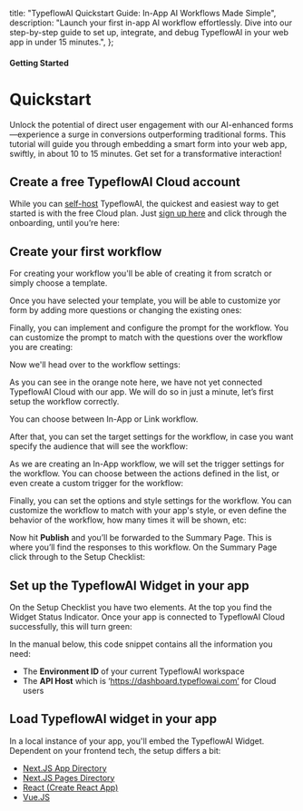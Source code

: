 


  title: "TypeflowAI Quickstart Guide: In-App AI Workflows Made Simple",
  description:
    "Launch your first in-app AI workflow effortlessly. Dive into our step-by-step guide to set up, integrate, and debug TypeflowAI in your web app in under 15 minutes.",
};

#### Getting Started

# Quickstart

Unlock the potential of direct user engagement with our AI-enhanced forms—experience a surge in conversions outperforming traditional forms. This tutorial will guide you through embedding a smart form into your web app, swiftly, in about 10 to 15 minutes. Get set for a transformative interaction!

## Create a free TypeflowAI Cloud account

While you can [self-host](/docs/self-hosting/introduction) TypeflowAI, the quickest and easiest way to get started is with the free Cloud plan. Just [sign up here](https://dashboard.typeflowai.com/auth/signup) and click through the onboarding, until you’re here:

<MdxImage
  src={I1}
  alt="Choose AI workflow template"
  quality="100"
  className="max-w-full rounded-lg sm:max-w-3xl "
/>

## Create your first workflow

For creating your workflow you'll be able of creating it from scratch or simply choose a template.

Once you have selected your template, you will be able to customize yor form by adding more questions or changing the existing ones:

<MdxImage
  src={I2}
  alt="Select and define form questions"
  quality="100"
  className="max-w-full rounded-lg sm:max-w-3xl "
/>

Finally, you can implement and configure the prompt for the workflow. You can customize the prompt to match with the questions over the workflow you are creating:

<MdxImage
  src={I3}
  alt="Implement and configure prompt for workflow"
  quality="100"
  className="max-w-full rounded-lg sm:max-w-3xl "
/>

Now we'll head over to the workflow settings:

<MdxImage
  src={I4}
  alt="Workflow type settings"
  quality="100"
  className="max-w-full rounded-lg sm:max-w-3xl"
/>

As you can see in the orange note here, we have not yet connected TypeflowAI Cloud with our app. We will do so in just a minute, let’s first setup the workflow correctly.

You can choose between In-App or Link workflow.

After that, you can set the target settings for the workflow, in case you want specify the audience that will see the workflow:

<MdxImage
  src={I5}
  alt="Workflow target settings"
  quality="100"
  className="max-w-full rounded-lg sm:max-w-3xl"
/>

As we are creating an In-App workflow, we will set the trigger settings for the workflow. You can choose between the actions defined in the list, or even create a custom trigger for the workflow:

<MdxImage
  src={I6}
  alt="Workflow trigger settings"
  quality="100"
  className="max-w-full rounded-lg sm:max-w-3xl"
/>

Finally, you can set the options and style settings for the workflow. You can customize the workflow to match with your app's style, or even define the behavior of the workflow, how many times it will be shown, etc:

<MdxImage
  src={I7}
  alt="Workflow options and style settings"
  quality="100"
  className="max-w-full rounded-lg sm:max-w-3xl"
/>

Now hit **Publish** and you’ll be forwarded to the Summary Page. This is where you’ll find the responses to this workflow. On the Summary Page click through to the Setup Checklist:

<MdxImage
  src={I8}
  alt="Workflow dashboard"
  quality="100"
  className="max-w-full rounded-lg sm:max-w-3xl"
/>

## Set up the TypeflowAI Widget in your app

On the Setup Checklist you have two elements. At the top you find the Widget Status Indicator. Once your app is connected to TypeflowAI Cloud successfully, this will turn green:

<MdxImage
  src={I9}
  alt="TypeflowAI widget status"
  quality="100"
  className="max-w-full rounded-lg sm:max-w-3xl"
/>

In the manual below, this code snippet contains all the information you need:

- The **Environment ID** of your current TypeflowAI workspace
- The **API Host** which is ‘https://dashboard.typeflowai.com’ for Cloud users

<MdxImage
  src={I10}
  alt="TypeflowAI widget code snippet"
  quality="100"
  className="max-w-full rounded-lg sm:max-w-3xl"
/>

## Load TypeflowAI widget in your app

In a local instance of your app, you'll embed the TypeflowAI Widget. Dependent on your frontend tech, the setup differs a bit:

- [Next.JS App Directory](/docs/getting-started/framework-guides#next-js)
- [Next.JS Pages Directory](/docs/getting-started/framework-guides#next-js)
- [React (Create React App)](/docs/getting-started/framework-guides#react-js)
- [Vue.JS](/docs/getting-started/framework-guides#vue-js)